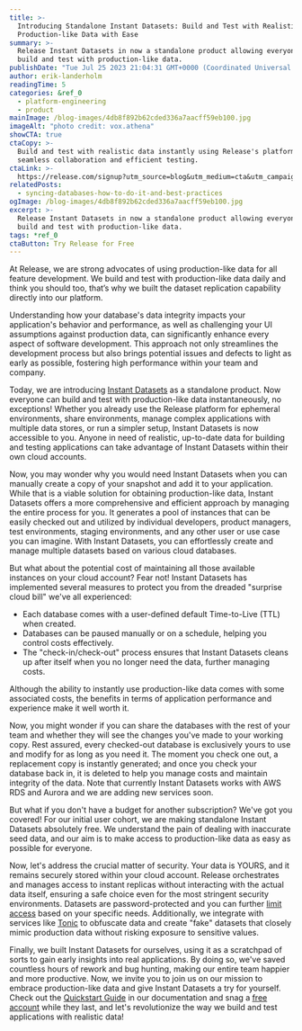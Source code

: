 ```yaml
---
title: >-
  Introducing Standalone Instant Datasets: Build and Test with Realistic
  Production-like Data with Ease
summary: >-
  Release Instant Datasets in now a standalone product allowing everyone to
  build and test with production-like data.
publishDate: "Tue Jul 25 2023 21:04:31 GMT+0000 (Coordinated Universal Time)"
author: erik-landerholm
readingTime: 5
categories: &ref_0
  - platform-engineering
  - product
mainImage: /blog-images/4db8f892b62cded336a7aacff59eb100.jpg
imageAlt: "photo credit: vox.athena"
showCTA: true
ctaCopy: >-
  Build and test with realistic data instantly using Release's platform for
  seamless collaboration and efficient testing.
ctaLink: >-
  https://release.com/signup?utm_source=blog&utm_medium=cta&utm_campaign=blog-cta&utm_content=introducing-standalone-instant-datasets-build-and-test-with-realistic-production-like-data-with-ease
relatedPosts:
  - syncing-databases-how-to-do-it-and-best-practices
ogImage: /blog-images/4db8f892b62cded336a7aacff59eb100.jpg
excerpt: >-
  Release Instant Datasets in now a standalone product allowing everyone to
  build and test with production-like data.
tags: *ref_0
ctaButton: Try Release for Free
---
```


At Release, we are strong advocates of using production-like data for all feature development. We build and test with production-like data daily and think you should too, that’s why we built the dataset replication capability directly into our platform.

Understanding how your database's data integrity impacts your application's behavior and performance, as well as challenging your UI assumptions against production data, can significantly enhance every aspect of software development. This approach not only streamlines the development process but also brings potential issues and defects to light as early as possible, fostering high performance within your team and company.

Today, we are introducing [Instant Datasets](https://release.com/product/instant-datasets) as a standalone product. Now everyone can build and test with production-like data instantaneously, no exceptions! Whether you already use the Release platform for ephemeral environments, share environments, manage complex applications with multiple data stores, or run a simpler setup, Instant Datasets is now accessible to you. Anyone in need of realistic, up-to-date data for building and testing applications can take advantage of Instant Datasets within their own cloud accounts.

Now, you may wonder why you would need Instant Datasets when you can manually create a copy of your snapshot and add it to your application. While that is a viable solution for obtaining production-like data, Instant Datasets offers a more comprehensive and efficient approach by managing the entire process for you. It generates a pool of instances that can be easily checked out and utilized by individual developers, product managers, test environments, staging environments, and any other user or use case you can imagine. With Instant Datasets, you can effortlessly create and manage multiple datasets based on various cloud databases.

But what about the potential cost of maintaining all those available instances on your cloud account? Fear not! Instant Datasets has implemented several measures to protect you from the dreaded "surprise cloud bill" we've all experienced:

- Each database comes with a user-defined default Time-to-Live (TTL) when created.
- Databases can be paused manually or on a schedule, helping you control costs effectively.
- The "check-in/check-out" process ensures that Instant Datasets cleans up after itself when you no longer need the data, further managing costs.

Although the ability to instantly use production-like data comes with some associated costs, the benefits in terms of application performance and experience make it well worth it.

Now, you might wonder if you can share the databases with the rest of your team and whether they will see the changes you've made to your working copy. Rest assured, every checked-out database is exclusively yours to use and modify for as long as you need it. The moment you check one out, a replacement copy is instantly generated; and once you check your database back in, it is deleted to help you manage costs and maintain integrity of the data. Note that currently Instant Datasets works with AWS RDS and Aurora and we are adding new services soon.

But what if you don't have a budget for another subscription? We've got you covered! For our initial user cohort, we are making standalone Instant Datasets absolutely free. We understand the pain of dealing with inaccurate seed data, and our aim is to make access to production-like data as easy as possible for everyone.

Now, let's address the crucial matter of security. Your data is YOURS, and it remains securely stored within your cloud account. Release orchestrates and manages access to instant replicas without interacting with the actual data itself, ensuring a safe choice even for the most stringent security environments. Datasets are password-protected and you can further [limit access](https://docs.release.com/release-instant-datasets/security/aws-instant-dataset-security) based on your specific needs. Additionally, we integrate with services like [Tonic](https://www.tonic.ai/) to obfuscate data and create "fake" datasets that closely mimic production data without risking exposure to sensitive values.

Finally, we built Instant Datasets for ourselves, using it as a scratchpad of sorts to gain early insights into real applications. By doing so, we've saved countless hours of rework and bug hunting, making our entire team happier and more productive. Now, we invite you to join us on our mission to embrace production-like data and give Instant Datasets a try for yourself. Check out the [Quickstart Guide](https://docs.release.com/release-instant-datasets/quickstart) in our documentation and snag a [free account](https://beta.release.com/instantdatasets/register) while they last, and let's revolutionize the way we build and test applications with realistic data!
